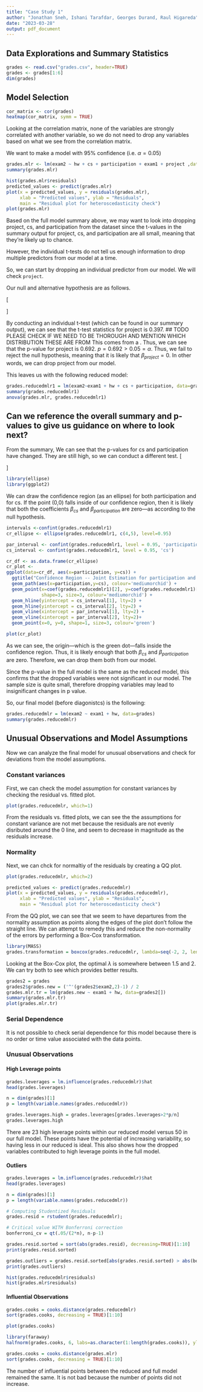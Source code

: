 ```yaml
---
title: "Case Study 1"
author: "Jonathan Sneh, Ishani Tarafdar, Georges Durand, Raul Higareda"
date: "2023-03-28"
output: pdf_document
---
```


## Data Explorations and Summary Statistics

```r
grades <- read.csv("grades.csv", header=TRUE)
grades <- grades[1:6]
dim(grades)

```


## Model Selection

```r
cor_matrix <- cor(grades)
heatmap(cor_matrix, symm = TRUE)
```
Looking at the correlation matrix, none of the variables are strongly correlated with another variable, so we do not need to drop any variables based on what we see from the correlation matrix.

We want to make a model with 95% confidence (i.e. $\alpha = 0.05$)

```r
grades.mlr <- lm(exam2 ~ hw + cs + participation + exam1 + project ,data=grades)
summary(grades.mlr)
```

```r
hist(grades.mlr$residuals)
predicted_values <- predict(grades.mlr)
plot(x = predicted_values, y = residuals(grades.mlr), 
     xlab = "Predicted values", ylab = "Residuals", 
     main = "Residual plot for heteroscedasticity check")
plot(grades.mlr)
```

Based on the full model summary above, we may want to look into dropping project, cs, and participation from the dataset 
since the t-values in the summary output for project, cs, and participation are all small, meaning that they're likely up to chance.

However, the individual t-tests do not tell us enough information to drop multiple predictors from our model at a time.

So, we can start by dropping an individual predictor from our model. We will check `project`.

Our null and alternative hypothesis are as follows.

\[
\begin{cases}
    H_0,& \beta_{project} = 0\\
    H_A, & \beta_{project} \neq 0
\end{cases}
\]

By conducting an individual t-test (which can be found in our summary output), we can see that the t-test statistics for project is 0.397.
## TODO PLEASE CHECK IF WE NEED TO BE THOROUGH AND MENTION WHICH DISTRIBUTION THESE ARE FROM
This comes from a .
Thus, we can see that the p-value for project is 0.692. $p = 0.692 > 0.05 = \alpha$. Thus, we fail to reject the null hypothesis, meaning that 
it is likely that $\beta_{project} = 0$. In other words, we can drop project from our model.

This leaves us with the following reduced model:
```r
grades.reducedmlr1 = lm(exam2~exam1 + hw + cs + participation, data=grades)
summary(grades.reducedmlr1)
anova(grades.mlr, grades.reducedmlr1)
```
## Can we reference the overall summary and p-values to give us guidance on where to look next?
From the summary, We can see that the p-values for cs and participation have changed. They are still high, so we can conduct a different test.
\[
\begin{cases}
    H_0,& \beta_{participation} = \beta_{cs} = 0\\
    H_A, & \text{Either } \beta_{participation} \text{ or } \beta_{cs} \text{ is not equal to zero}
\end{cases}
\]


```r
library(ellipse)
library(ggplot2)
```

We can draw the confidence region (as an ellipse) for both participation and for cs. If the point (0,0) falls inside of our confidence region, then it is likely that both the coefficients $\beta_{cs}$ and $\beta_{participation}$ are zero—as according to the null hypothesis.
```r
intervals <-confint(grades.reducedmlr1)
cr_ellipse <- ellipse(grades.reducedmlr1, c(4,5), level=0.95)

par_interval <- confint(grades.reducedmlr1, level = 0.95, 'participation')
cs_interval <- confint(grades.reducedmlr1, level = 0.95, 'cs')

cr_df <- as.data.frame(cr_ellipse)
cr_plot <- 
ggplot(data=cr_df, aes(x=participation, y=cs)) + 
  ggtitle("Confidence Region -- Joint Estimation for participation and cs") +
  geom_path(aes(x=participation,y=cs), colour='mediumorchid') +
  geom_point(x=coef(grades.reducedmlr1)[2], y=coef(grades.reducedmlr1)[3],  
             shape=3, size=3, colour='mediumorchid') + 
  geom_hline(yintercept = cs_interval[1], lty=2) +
  geom_hline(yintercept = cs_interval[2], lty=2) +
  geom_vline(xintercept = par_interval[1], lty=2) +
  geom_vline(xintercept = par_interval[2], lty=2)+ 
  geom_point(x=0, y=0, shape=1, size=3, colour='green')

plot(cr_plot)

```

As we can see, the origin—which is the green dot—falls inside the confidence region. 
Thus, it is likely enough that both $\beta_{cs}$ and $\beta_{participation}$ are zero.
Therefore, we can drop them both from our model.


Since the p-value in the full model is the same as the reduced model, this confirms that the dropped variables were not significant in our model.
The sample size is quite small, therefore dropping variables may lead to insignificant changes in p value.


So, our final model (before diagonistcs) is the following:
```r
grades.reducedmlr = lm(exam2 ~ exam1 + hw, data=grades)
summary(grades.reducedmlr)
```

## Unusual Observations and Model Assumptions

Now we can analyze the final model for unusual observations and check for deviations from the model assumptions.

### Constant variances

First, we can check the model assumption for constant variances by checking  the residual vs. fitted plot. 
```r
plot(grades.reducedmlr, which=1)
```

From the residuals vs. fitted plots, we can see the the assumptions for constant variance are not met because the residuals are not evenly disributed around the 0 line, and seem to decrease in magnitude as the residuals increase.

### Normality
Next, we can chck for normaltiy of the residuals by creating a QQ plot.
```r
plot(grades.reducedmlr, which=2)

predicted_values <- predict(grades.reducedmlr)
plot(x = predicted_values, y = residuals(grades.reducedmlr), 
     xlab = "Predicted values", ylab = "Residuals", 
     main = "Residual plot for heteroscedasticity check")
```
From the QQ plot, we can see that we seem to have departures from the normality assumption as points along the edges of the plot don't follow the straight line. 
We can attempt to remedy this and reduce the non-normality of the errors by performing a Box-Cox transformation.

```r

library(MASS)
grades.transformation = boxcox(grades.reducedmlr, lambda=seq(-2, 2, length=400))

```
Looking at the Box-Cox plot, the optimal $\lambda$ is somewhere between 1.5 and 2.  We can try both to see which provides better results.


```r
grades2 = grades
grades2$grades.new = ('^'(grades2$exam2,2)-1) / 2
grades.mlr.tr = lm(grades.new ~ exam1 + hw, data=grades2[])
summary(grades.mlr.tr)
plot(grades.mlr.tr)
```

### Serial Dependence
It is not possible to check serial dependence for this model because there is no order or time value associated with the data points.


### Unusual Observations

#### High Leverage points

```r
grades.leverages = lm.influence(grades.reducedmlr)$hat
head(grades.leverages)

n = dim(grades)[1] 
p = length(variable.names(grades.reducedmlr))

grades.leverages.high = grades.leverages[grades.leverages>2*p/n]
grades.leverages.high
```

There are 23 high leverage points within our reduced model versus 50 in our full model. These points have the potential of increasing variability, so having less in our reduced is ideal. This also shows how the dropped variables contributed to high leverage points in the full model.



#### Outliers
```r
grades.leverages = lm.influence(grades.reducedmlr)$hat
head(grades.leverages)

n = dim(grades)[1] 
p = length(variable.names(grades.reducedmlr))

# Computing Studentized Residuals
grades.resid = rstudent(grades.reducedmlr); 

# Critical value WITH Bonferroni correction
bonferroni_cv = qt(.05/(2*n), n-p-1) 

grades.resid.sorted = sort(abs(grades.resid), decreasing=TRUE)[1:10]
print(grades.resid.sorted)

grades.outliers = grades.resid.sorted[abs(grades.resid.sorted) > abs(bonferroni_cv)]
print(grades.outliers)

hist(grades.reducedmlr$residuals)
hist(grades.mlr$residuals)
```


#### Influential Observations
```r
grades.cooks = cooks.distance(grades.reducedmlr)
sort(grades.cooks, decreasing = TRUE)[1:10]

plot(grades.cooks)

library(faraway)
halfnorm(grades.cooks, 6, labs=as.character(1:length(grades.cooks)), ylab="Cook's distances")
```

```r
grades.cooks = cooks.distance(grades.mlr)
sort(grades.cooks, decreasing = TRUE)[1:10]
```

The number of influential points between the reduced and full model remained the same. It is not bad because the number of points did not increase.




